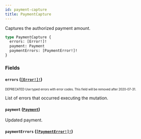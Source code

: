 ```yaml
---
id: payment-capture
title: PaymentCapture
---
```


Captures the authorized payment amount.

```graphql
type PaymentCapture {
  errors: [Error!]!
  payment: Payment
  paymentErrors: [PaymentError!]!
}
```

### Fields

#### `errors` ([`[Error!]!`](/developer/api-reference/objects/error.mdx))

<sub><sup><span className="deprecatedTag">DEPRECATED</span> Use typed errors with error codes. This field will be removed after 2020-07-31.</sup></sub>

List of errors that occurred executing the mutation.

#### `payment` ([`Payment`](/developer/api-reference/objects/payment.mdx))

Updated payment.

#### `paymentErrors` ([`[PaymentError!]!`](/developer/api-reference/objects/payment-error.mdx))
